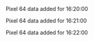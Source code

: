 Pixel 64 data added for 16:20:00

Pixel 64 data added for 16:21:00

Pixel 64 data added for 16:22:00


